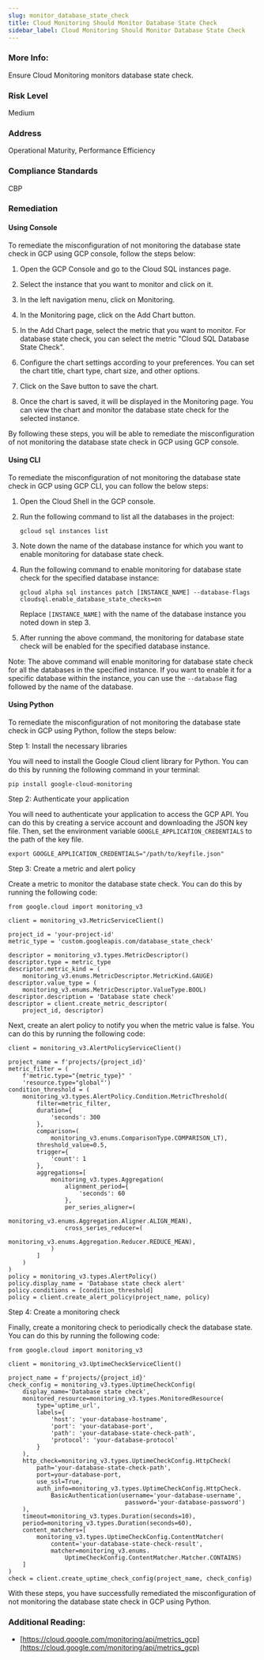 ```yaml
---
slug: monitor_database_state_check
title: Cloud Monitoring Should Monitor Database State Check
sidebar_label: Cloud Monitoring Should Monitor Database State Check
---
```


### More Info:

Ensure Cloud Monitoring monitors database state check.

### Risk Level

Medium

### Address

Operational Maturity, Performance Efficiency

### Compliance Standards

CBP

### Remediation

#### Using Console

To remediate the misconfiguration of not monitoring the database state check in GCP using GCP console, follow the steps below:

1. Open the GCP Console and go to the Cloud SQL instances page.

2. Select the instance that you want to monitor and click on it.

3. In the left navigation menu, click on Monitoring.

4. In the Monitoring page, click on the Add Chart button.

5. In the Add Chart page, select the metric that you want to monitor. For database state check, you can select the metric "Cloud SQL Database State Check".

6. Configure the chart settings according to your preferences. You can set the chart title, chart type, chart size, and other options.

7. Click on the Save button to save the chart.

8. Once the chart is saved, it will be displayed in the Monitoring page. You can view the chart and monitor the database state check for the selected instance.

By following these steps, you will be able to remediate the misconfiguration of not monitoring the database state check in GCP using GCP console.

#### Using CLI

To remediate the misconfiguration of not monitoring the database state check in GCP using GCP CLI, you can follow the below steps:

1. Open the Cloud Shell in the GCP console.
2. Run the following command to list all the databases in the project:

   ```
   gcloud sql instances list
   ```

3. Note down the name of the database instance for which you want to enable monitoring for database state check.
4. Run the following command to enable monitoring for database state check for the specified database instance:

   ```
   gcloud alpha sql instances patch [INSTANCE_NAME] --database-flags cloudsql.enable_database_state_checks=on
   ```

   Replace `[INSTANCE_NAME]` with the name of the database instance you noted down in step 3.

5. After running the above command, the monitoring for database state check will be enabled for the specified database instance.

Note: The above command will enable monitoring for database state check for all the databases in the specified instance. If you want to enable it for a specific database within the instance, you can use the `--database` flag followed by the name of the database.

#### Using Python

To remediate the misconfiguration of not monitoring the database state check in GCP using Python, follow the steps below:

Step 1: Install the necessary libraries

You will need to install the Google Cloud client library for Python. You can do this by running the following command in your terminal:

```
pip install google-cloud-monitoring
```

Step 2: Authenticate your application

You will need to authenticate your application to access the GCP API. You can do this by creating a service account and downloading the JSON key file. Then, set the environment variable `GOOGLE_APPLICATION_CREDENTIALS` to the path of the key file.

```
export GOOGLE_APPLICATION_CREDENTIALS="/path/to/keyfile.json"
```

Step 3: Create a metric and alert policy

Create a metric to monitor the database state check. You can do this by running the following code:

```
from google.cloud import monitoring_v3

client = monitoring_v3.MetricServiceClient()

project_id = 'your-project-id'
metric_type = 'custom.googleapis.com/database_state_check'

descriptor = monitoring_v3.types.MetricDescriptor()
descriptor.type = metric_type
descriptor.metric_kind = (
    monitoring_v3.enums.MetricDescriptor.MetricKind.GAUGE)
descriptor.value_type = (
    monitoring_v3.enums.MetricDescriptor.ValueType.BOOL)
descriptor.description = 'Database state check'
descriptor = client.create_metric_descriptor(
    project_id, descriptor)
```

Next, create an alert policy to notify you when the metric value is false. You can do this by running the following code:

```
client = monitoring_v3.AlertPolicyServiceClient()

project_name = f'projects/{project_id}'
metric_filter = (
    f'metric.type="{metric_type}" '
    'resource.type="global"')
condition_threshold = (
    monitoring_v3.types.AlertPolicy.Condition.MetricThreshold(
        filter=metric_filter,
        duration={
            'seconds': 300
        },
        comparison=(
            monitoring_v3.enums.ComparisonType.COMPARISON_LT),
        threshold_value=0.5,
        trigger={
            'count': 1
        },
        aggregations=[
            monitoring_v3.types.Aggregation(
                alignment_period={
                    'seconds': 60
                },
                per_series_aligner=(
                    monitoring_v3.enums.Aggregation.Aligner.ALIGN_MEAN),
                cross_series_reducer=(
                    monitoring_v3.enums.Aggregation.Reducer.REDUCE_MEAN),
            )
        ]
    )
)
policy = monitoring_v3.types.AlertPolicy()
policy.display_name = 'Database state check alert'
policy.conditions = [condition_threshold]
policy = client.create_alert_policy(project_name, policy)
```

Step 4: Create a monitoring check

Finally, create a monitoring check to periodically check the database state. You can do this by running the following code:

```
from google.cloud import monitoring_v3

client = monitoring_v3.UptimeCheckServiceClient()

project_name = f'projects/{project_id}'
check_config = monitoring_v3.types.UptimeCheckConfig(
    display_name='Database state check',
    monitored_resource=monitoring_v3.types.MonitoredResource(
        type='uptime_url',
        labels={
            'host': 'your-database-hostname',
            'port': 'your-database-port',
            'path': 'your-database-state-check-path',
            'protocol': 'your-database-protocol'
        }
    ),
    http_check=monitoring_v3.types.UptimeCheckConfig.HttpCheck(
        path='your-database-state-check-path',
        port=your-database-port,
        use_ssl=True,
        auth_info=monitoring_v3.types.UptimeCheckConfig.HttpCheck.
            BasicAuthentication(username='your-database-username',
                                 password='your-database-password')
    ),
    timeout=monitoring_v3.types.Duration(seconds=10),
    period=monitoring_v3.types.Duration(seconds=60),
    content_matchers=[
        monitoring_v3.types.UptimeCheckConfig.ContentMatcher(
            content='your-database-state-check-result',
            matcher=monitoring_v3.enums.
                UptimeCheckConfig.ContentMatcher.Matcher.CONTAINS)
    ]
)
check = client.create_uptime_check_config(project_name, check_config)
```

With these steps, you have successfully remediated the misconfiguration of not monitoring the database state check in GCP using Python.


### Additional Reading:

- [https://cloud.google.com/monitoring/api/metrics_gcp](https://cloud.google.com/monitoring/api/metrics_gcp) 

